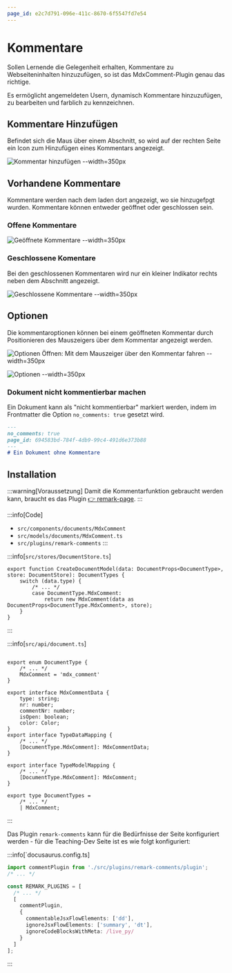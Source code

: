 ```yaml
---
page_id: e2c7d791-096e-411c-8670-6f5547fd7e54
---
```


# Kommentare

Sollen Lernende die Gelegenheit erhalten, Kommentare zu Webseiteninhalten hinzuzufügen, so ist das MdxComment-Plugin genau das richtige.

Es ermöglicht angemeldeten Usern, dynamisch Kommentare hinzuzufügen, zu bearbeiten und farblich zu kennzeichnen.

## Kommentare Hinzufügen
Befindet sich die Maus über einem Abschnitt, so wird auf der rechten Seite ein Icon zum Hinzufügen eines Kommentars angezeigt.

![Kommentar hinzufügen --width=350px](./images/comment-add.jpg)

## Vorhandene Kommentare
Kommentare werden nach dem laden dort angezeigt, wo sie hinzugefpgt wurden. Kommentare können entweder geöffnet oder geschlossen sein.

### Offene Kommentare
![Geöffnete Kommentare --width=350px](./images/comments-open.jpg)

### Geschlossene Komentare
Bei den geschlossenen Kommentaren wird nur ein kleiner Indikator rechts neben dem Abschnitt angezeigt.

![Geschlossene Kommentare --width=350px](./images/comments-closed.jpg)

## Optionen
Die kommentaroptionen können bei einem geöffneten Kommentar durch Positionieren des Mauszeigers über dem Kommentar angezeigt werden.

![Optionen Öffnen: Mit dem Mauszeiger über den Kommentar fahren --width=350px](./images/comment-options.jpg)

![Optionen --width=350px](./images/comment-options-open.jpg)

### Dokument nicht kommentierbar machen

Ein Dokument kann als "nicht kommentierbar" markiert werden, indem im Frontmatter die Option `no_comments: true` gesetzt wird.

```md
---
no_comments: true
page_id: 694583bd-784f-4db9-99c4-491d6e373b88
---
# Ein Dokument ohne Kommentare
```

## Installation

:::warning[Voraussetzung]
Damit die Kommentarfunktion gebraucht werden kann, braucht es das Plugin [👉 remark-page](../mdx-page.mdx).
:::

:::info[Code]
- `src/components/documents/MdxComment`
- `src/models/documents/MdxComment.ts`
- `src/plugins/remark-comments`
:::

:::info[`src/stores/DocumentStore.ts`]
```tsx {4-5}
export function CreateDocumentModel(data: DocumentProps<DocumentType>, store: DocumentStore): DocumentTypes {
    switch (data.type) {
        /* ... */
        case DocumentType.MdxComment:
            return new MdxComment(data as DocumentProps<DocumentType.MdxComment>, store);
    }
}
```
:::

:::info[`src/api/document.ts`]
```tsx

export enum DocumentType {
    /* ... */
    MdxComment = 'mdx_comment'
}

export interface MdxCommentData {
    type: string;
    nr: number;
    commentNr: number;
    isOpen: boolean;
    color: Color;
}
export interface TypeDataMapping {
    /* ... */
    [DocumentType.MdxComment]: MdxCommentData;
}

export interface TypeModelMapping {
    /* ... */
    [DocumentType.MdxComment]: MdxComment;
}

export type DocumentTypes =
    /* ... */
    | MdxComment;
```
:::

Das Plugin `remark-comments` kann für die Bedürfnisse der Seite konfiguriert werden - für die Teaching-Dev Seite ist es wie folgt konfiguriert:

:::info[`docusaurus.config.ts]
```ts
import commentPlugin from './src/plugins/remark-comments/plugin';
/* ... */

const REMARK_PLUGINS = [
  /* ... */
  [
    commentPlugin,
    {
      commentableJsxFlowElements: ['dd'],
      ignoreJsxFlowElements: ['summary', 'dt'],
      ignoreCodeBlocksWithMeta: /live_py/
    }
  ]
];

```
:::
